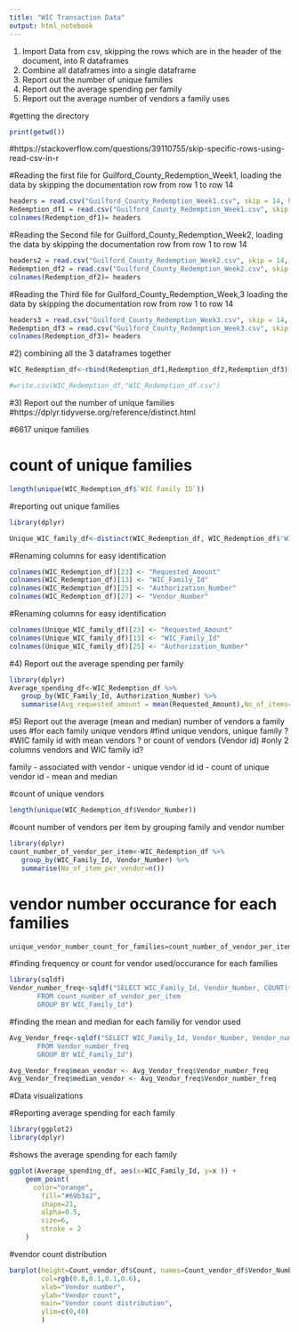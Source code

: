 ```yaml
---
title: "WIC Transaction Data"
output: html_notebook
---
```


1) Import Data from csv, skipping the rows which are in the header of the document, into R dataframes
2) Combine all dataframes into a single dataframe
3) Report out the number of unique families
4) Report out the average spending per family
5) Report out the average number of vendors a family uses

#getting the directory

```r
print(getwd())

```
#https://stackoverflow.com/questions/39110755/skip-specific-rows-using-read-csv-in-r

#Reading the first file for Guilford_County_Redemption_Week1, loading the data by skipping the documentation row from row 1 to row 14

```r
headers = read.csv("Guilford_County_Redemption_Week1.csv", skip = 14, header = F, nrows = 1, as.is = T)
Redemption_df1 = read.csv("Guilford_County_Redemption_Week1.csv", skip = 15, header = F)
colnames(Redemption_df1)= headers
```


#Reading the Second file for Guilford_County_Redemption_Week2, loading the data by skipping the documentation row from row 1 to row 14


```r
headers2 = read.csv("Guilford_County_Redemption_Week2.csv", skip = 14, header = F, nrows = 1, as.is = T)
Redemption_df2 = read.csv("Guilford_County_Redemption_Week2.csv", skip = 15, header = F)
colnames(Redemption_df2)= headers

```


#Reading the Third file for Guilford_County_Redemption_Week,3 loading the data by skipping the documentation row from row 1 to row 14


```r
headers3 = read.csv("Guilford_County_Redemption_Week3.csv", skip = 14, header = F, nrows = 1, as.is = T)
Redemption_df3 = read.csv("Guilford_County_Redemption_Week3.csv", skip = 15, header = F)
colnames(Redemption_df3)= headers

```


#2) combining all the 3 dataframes together

```r
WIC_Redemption_df<-rbind(Redemption_df1,Redemption_df2,Redemption_df3)

#write.csv(WIC_Redemption_df,"WIC_Redemption_df.csv")

```

#3) Report out the number of unique families
#https://dplyr.tidyverse.org/reference/distinct.html

#6617 unique families

# count of unique families

```r
length(unique(WIC_Redemption_df$`WIC Family ID`))

```
#reporting out unique families 

```r
library(dplyr)

Unique_WIC_family_df<-distinct(WIC_Redemption_df, WIC_Redemption_df$'WIC Family ID', .keep_all = TRUE)

```

#Renaming columns for easy identification

```r
colnames(WIC_Redemption_df)[23] <- "Requested_Amount"
colnames(WIC_Redemption_df)[13] <- "WIC_Family_Id"
colnames(WIC_Redemption_df)[25] <- "Authorization_Number"
colnames(WIC_Redemption_df)[27] <- "Vendor_Number"


```



#Renaming columns for easy identification

```r
colnames(Unique_WIC_family_df)[23] <- "Requested_Amount"
colnames(Unique_WIC_family_df)[13] <- "WIC_Family_Id"
colnames(Unique_WIC_family_df)[25] <- "Authorization_Number"

```



#4) Report out the average spending per family


```r

library(dplyr)
Average_spending_df<-WIC_Redemption_df %>%
   group_by(WIC_Family_Id, Authorization_Number) %>% 
   summarise(Avg_requested_amount = mean(Requested_Amount),No_of_items=n())
```


#5) Report out the average (mean and median) number of vendors a family uses
#for each family unique vendors
#find unique vendors, unique family ?
#WIC family id with mean vendors ? or count of vendors (Vendor id) 
#only 2 columns vendors and WIC family id? 

family - associated with vendor - unique vendor id
id - count of unique vendor id -
mean and median 

#count of unique vendors

```r
length(unique(WIC_Redemption_df$Vendor_Number))

```

#count number of vendors per item by grouping family and vendor number


```r
library(dplyr)
count_number_of_vendor_per_item<-WIC_Redemption_df %>%
   group_by(WIC_Family_Id, Vendor_Number) %>% 
   summarise(No_of_item_per_vendor=n())
```
# vendor number occurance for each families 

```r

unique_vendor_number_count_for_families=count_number_of_vendor_per_item %>% group_by(Vendor_Number) %>% tally()


```

#finding frequency or count for vendor used/occurance for each families

```r
library(sqldf)
Vendor_number_freq<-sqldf("SELECT WIC_Family_Id, Vendor_Number, COUNT(*) as Vendor_number_freq
       FROM count_number_of_vendor_per_item
       GROUP BY WIC_Family_Id")
```


#finding the mean and median for each familiy for vendor used


```r

Avg_Vendor_freq<-sqldf("SELECT WIC_Family_Id, Vendor_Number, Vendor_number_freq, avg(Vendor_number_freq), median (Vendor_number_freq)
       FROM Vendor_number_freq
       GROUP BY WIC_Family_Id")

Avg_Vendor_freq$mean_vendor <- Avg_Vendor_freq$Vendor_number_freq
Avg_Vendor_freq$median_vendor <- Avg_Vendor_freq$Vendor_number_freq

```



#Data visualizations

#Reporting average spending for each family

```r
library(ggplot2)
library(dplyr)


```
#shows the average spending for each family
```r
ggplot(Average_spending_df, aes(x=WIC_Family_Id, y=x )) + 
    geom_point(
      color="orange",
        fill="#69b3a2",
        shape=21,
        alpha=0.5,
        size=6,
        stroke = 2
    )
```
#vendor count distribution
```r
barplot(height=Count_vendor_df$Count, names=Count_vendor_df$Vendor_Number, 
        col=rgb(0.8,0.1,0.1,0.6),
        xlab="Vendor number", 
        ylab="Vendor count", 
        main="Vendor count distribution", 
        ylim=c(0,40)
        )




```
```r



























```

